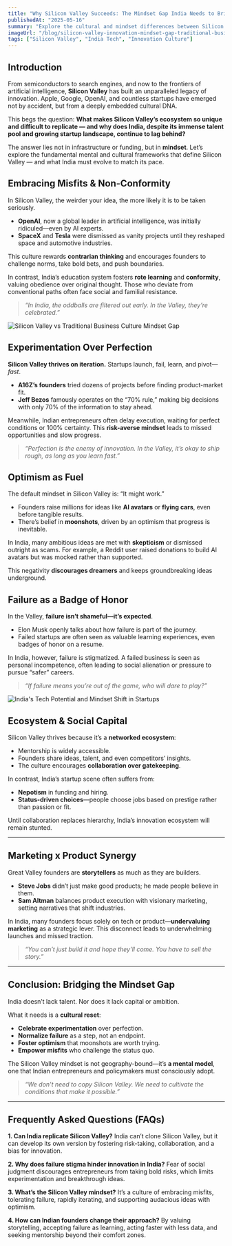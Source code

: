 ```yaml
---
title: "Why Silicon Valley Succeeds: The Mindset Gap India Needs to Bridge"
publishedAt: "2025-05-16"
summary: "Explore the cultural and mindset differences between Silicon Valley and India’s startup ecosystem. Learn why risk-taking, experimentation, failure acceptance, and ecosystem support drive innovation in the Valley."
imageUrl: "/blog/silicon-valley-innovation-mindset-gap-traditional-business-culture.webp"
tags: ["Silicon Valley", "India Tech", "Innovation Culture"]
---
```


## Introduction

From semiconductors to search engines, and now to the frontiers of artificial intelligence, **Silicon Valley** has built an unparalleled legacy of innovation. Apple, Google, OpenAI, and countless startups have emerged not by accident, but from a deeply embedded cultural DNA.

This begs the question: **What makes Silicon Valley’s ecosystem so unique and difficult to replicate — and why does India, despite its immense talent pool and growing startup landscape, continue to lag behind?**

The answer lies not in infrastructure or funding, but in **mindset**. Let’s explore the fundamental mental and cultural frameworks that define Silicon Valley — and what India must evolve to match its pace.

## **Embracing Misfits & Non-Conformity**

In Silicon Valley, the weirder your idea, the more likely it is to be taken seriously.

- **OpenAI**, now a global leader in artificial intelligence, was initially ridiculed—even by AI experts.
- **SpaceX** and **Tesla** were dismissed as vanity projects until they reshaped space and automotive industries.

This culture rewards **contrarian thinking** and encourages founders to challenge norms, take bold bets, and push boundaries.

In contrast, India’s education system fosters **rote learning** and **conformity**, valuing obedience over original thought. Those who deviate from conventional paths often face social and familial resistance.

> _“In India, the oddballs are filtered out early. In the Valley, they’re celebrated.”_

![Silicon Valley vs Traditional Business Culture Mindset Gap](/blog/silicon-valley-innovation-mindset-gap-traditional-business-culture.webp "Silicon Valley vs Traditional Business Culture Mindset Gap")

## **Experimentation Over Perfection**

**Silicon Valley thrives on iteration.**
Startups launch, fail, learn, and pivot—_fast_.

- **A16Z’s founders** tried dozens of projects before finding product-market fit.
- **Jeff Bezos** famously operates on the “70% rule,” making big decisions with only 70% of the information to stay ahead.

Meanwhile, Indian entrepreneurs often delay execution, waiting for perfect conditions or 100% certainty. This **risk-averse mindset** leads to missed opportunities and slow progress.

> _“Perfection is the enemy of innovation. In the Valley, it’s okay to ship rough, as long as you learn fast.”_

## **Optimism as Fuel**

The default mindset in Silicon Valley is: “It might work.”

- Founders raise millions for ideas like **AI avatars** or **flying cars**, even before tangible results.
- There’s belief in **moonshots**, driven by an optimism that progress is inevitable.

In India, many ambitious ideas are met with **skepticism** or dismissed outright as scams.
For example, a Reddit user raised donations to build AI avatars but was mocked rather than supported.

This negativity **discourages dreamers** and keeps groundbreaking ideas underground.

## **Failure as a Badge of Honor**

In the Valley, **failure isn’t shameful—it’s expected**.

- Elon Musk openly talks about how failure is part of the journey.
- Failed startups are often seen as valuable learning experiences, even badges of honor on a resume.

In India, however, failure is stigmatized. A failed business is seen as personal incompetence, often leading to social alienation or pressure to pursue “safer” careers.

> _“If failure means you’re out of the game, who will dare to play?”_

![India's Tech Potential and Mindset Shift in Startups](/blog/india-tech-potential-mindset-shift-startup-innovation.webp "India's Tech Potential and Mindset Shift in Startups")

## **Ecosystem & Social Capital**

Silicon Valley thrives because it’s a **networked ecosystem**:

- Mentorship is widely accessible.
- Founders share ideas, talent, and even competitors’ insights.
- The culture encourages **collaboration over gatekeeping**.

In contrast, India’s startup scene often suffers from:

- **Nepotism** in funding and hiring.
- **Status-driven choices**—people choose jobs based on prestige rather than passion or fit.

Until collaboration replaces hierarchy, India’s innovation ecosystem will remain stunted.

---

## **Marketing x Product Synergy**

Great Valley founders are **storytellers** as much as they are builders.

- **Steve Jobs** didn’t just make good products; he made people believe in them.
- **Sam Altman** balances product execution with visionary marketing, setting narratives that shift industries.

In India, many founders focus solely on tech or product—**undervaluing marketing** as a strategic lever. This disconnect leads to underwhelming launches and missed traction.

> _“You can’t just build it and hope they’ll come. You have to sell the story.”_

---

## Conclusion: Bridging the Mindset Gap

India doesn’t lack talent. Nor does it lack capital or ambition.

What it needs is a **cultural reset**:

- **Celebrate experimentation** over perfection.
- **Normalize failure** as a step, not an endpoint.
- **Foster optimism** that moonshots are worth trying.
- **Empower misfits** who challenge the status quo.

The Silicon Valley mindset is not geography-bound—it’s **a mental model**, one that Indian entrepreneurs and policymakers must consciously adopt.

> _“We don’t need to copy Silicon Valley. We need to cultivate the conditions that make it possible.”_

---

## Frequently Asked Questions (FAQs)

**1. Can India replicate Silicon Valley?**
India can’t clone Silicon Valley, but it can develop its own version by fostering risk-taking, collaboration, and a bias for innovation.

**2. Why does failure stigma hinder innovation in India?**
Fear of social judgment discourages entrepreneurs from taking bold risks, which limits experimentation and breakthrough ideas.

**3. What’s the Silicon Valley mindset?**
It’s a culture of embracing misfits, tolerating failure, rapidly iterating, and supporting audacious ideas with optimism.

**4. How can Indian founders change their approach?**
By valuing storytelling, accepting failure as learning, acting faster with less data, and seeking mentorship beyond their comfort zones.
